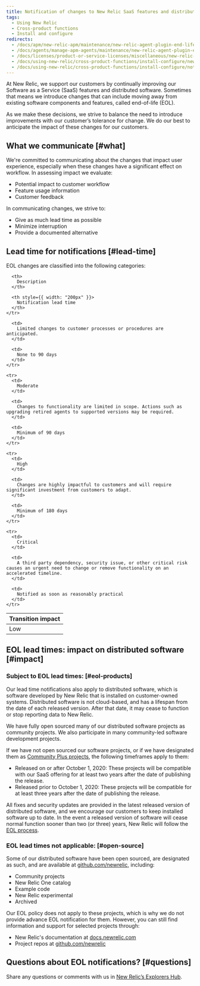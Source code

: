 ```yaml
---
title: Notification of changes to New Relic SaaS features and distributed software
tags:
  - Using New Relic
  - Cross-product functions
  - Install and configure
redirects:
  - /docs/apm/new-relic-apm/maintenance/new-relic-agent-plugin-end-life-policy
  - /docs/agents/manage-apm-agents/maintenance/new-relic-agent-plugin-end-life-policy
  - /docs/licenses/product-or-service-licenses/miscellaneous/new-relic-agent-plugin-end-life-policy
  - /docs/using-new-relic/cross-product-functions/install-configure/new-relic-agent-plugin-end-life-policy
  - /docs/using-new-relic/cross-product-functions/install-configure/notification-changes-new-relic-saas-features-distributed-software
---
```


At New Relic, we support our customers by continually improving our Software as a Service (SaaS) features and distributed software. Sometimes that means we introduce changes that can include moving away from existing software components and features, called end-of-life (EOL).

As we make these decisions, we strive to balance the need to introduce improvements with our customer’s tolerance for change. We do our best to anticipate the impact of these changes for our customers.

## What we communicate [#what]

We're committed to communicating about the changes that impact user experience, especially when these changes have a significant effect on workflow. In assessing impact we evaluate:

* Potential impact to customer workflow
* Feature usage information
* Customer feedback

In communicating changes, we strive to:

* Give as much lead time as possible
* Minimize interruption
* Provide a documented alternative

## Lead time for notifications [#lead-time]

EOL changes are classified into the following categories:

<Table>
  <thead>
    <tr>
      <th style={{ width: "150px" }}>
        Transition impact
      </th>

      <th>
        Description
      </th>

      <th style={{ width: "200px" }}>
        Notification lead time
      </th>
    </tr>
  </thead>

  <tbody>
    <tr>
      <td>
        Low
      </td>

      <td>
        Limited changes to customer processes or procedures are anticipated.
      </td>

      <td>
        None to 90 days
      </td>
    </tr>

    <tr>
      <td>
        Moderate
      </td>

      <td>
        Changes to functionality are limited in scope. Actions such as upgrading retired agents to supported versions may be required.
      </td>

      <td>
        Minimum of 90 days
      </td>
    </tr>

    <tr>
      <td>
        High
      </td>

      <td>
        Changes are highly impactful to customers and will require significant investment from customers to adapt.
      </td>

      <td>
        Minimum of 180 days
      </td>
    </tr>

    <tr>
      <td>
        Critical
      </td>

      <td>
        A third party dependency, security issue, or other critical risk causes an urgent need to change or remove functionality on an accelerated timeline.
      </td>

      <td>
        Notified as soon as reasonably practical
      </td>
    </tr>
  </tbody>
</Table>

## EOL lead times: impact on distributed software [#impact]

### Subject to EOL lead times: [#eol-products]

Our lead time notifications also apply to distributed software, which is software developed by New Relic that is installed on customer-owned systems. Distributed software is not cloud-based, and has a lifespan from the date of each released version. After that date, it may cease to function or stop reporting data to New Relic.

We have fully open sourced many of our distributed software projects as community projects. We also participate in many community-led software development projects.

If we have not open sourced our software projects, or if we have designated them as [Community Plus projects](/docs/licenses/license-information/general-usage-licenses/global-technical-support-offerings#h3-open-source-project-categories), the following timeframes apply to them:

* Released on or after October 1, 2020: These projects will be compatible with our SaaS offering for at least two years after the date of publishing the release.
* Released prior to October 1, 2020: These projects will be compatible for at least three years after the date of publishing the release.

All fixes and security updates are provided in the latest released version of distributed software, and we encourage our customers to keep installed software up to date. In the event a released version of software will cease normal function sooner than two (or three) years, New Relic will follow the [EOL process](#lead-time).

### EOL lead times not applicable: [#open-source]

Some of our distributed software have been open sourced, are designated as such, and are available at [github.com/newrelic](https://github.com/newrelic), including:

* Community projects
* New Relic One catalog
* Example code
* New Relic experimental
* Archived

Our EOL policy does not apply to these projects, which is why we do not provide advance EOL notification for them. However, you can still find information and support for selected projects through:

* New Relic's documentation at [docs.newrelic.com](https://docs.newrelic.com)
* Project repos at [github.com/newrelic](https://github.com/newrelic)

## Questions about EOL notifications? [#questions]

Share any questions or comments with us in [New Relic’s Explorers Hub](https://discuss.newrelic.com/c/conversation-hub/product-updates).
